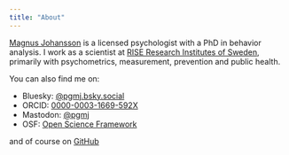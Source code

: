 ---
title: "About"
---

[Magnus Johansson](https://www.ri.se/en/person/magnus-p-johansson) is a licensed psychologist with a PhD in behavior analysis. I work as a scientist at [RISE Research Institutes of Sweden](https://ri.se/en), primarily with psychometrics, measurement, prevention and public health.

You can also find me on:

- Bluesky: [@pgmj.bsky.social](https://bsky.app/profile/pgmj.bsky.social) 
- ORCID: [0000-0003-1669-592X](https://orcid.org/0000-0003-1669-592X)
- Mastodon: [@pgmj](https://scicomm.xyz/@pgmj)
- OSF: [Open Science Framework](https://osf.io/8u2x3/)

and of course on [GitHub](https://github.com/pgmj)